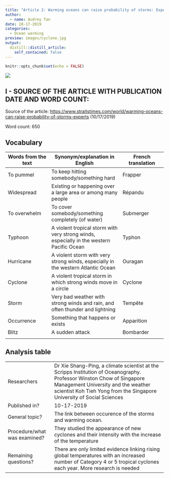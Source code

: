 ```yaml
---
title: "Article 2: Warming oceans can raise probability of storms: Experts"
author:
  - name: Audrey Tan
date: 10-17-2019
categories:
  - Ocean warming
preview: images/cyclone.jpg
output:
  distill::distill_article:
    self_contained: false
---
```


```r
knitr::opts_chunk$set(echo = FALSE)
```
![](/media/sf_shared/projects/clementine-deleuze-blog/_posts/10-17-2019-article-2/Images/cyclone.jpg) 

## I - SOURCE OF THE ARTICLE WITH PUBLICATION DATE AND WORD COUNT:
Source of the article: <https://www.straitstimes.com/world/warming-oceans-can-raise-probability-of-storms-experts> (10/17/2019)

Word count: 650

## Vocabulary 

| Words from the text | Synonym/explanation in English | French translation |
| ------------------- | ------------------------------ | ------------------- |
| To pummel | To keep hitting somebody/something hard | Frapper |
| Widespread | Existing or happening over a large area or among many people | Répandu |
| To overwhelm | To cover somebody/something completely (of water) | Submerger | 
| Typhoon | A violent tropical storm with very strong winds, especially in the western Pacific Ocean | Typhon | 
| Hurricane | A violent storm with very strong winds, especially in the western Atlantic Ocean | Ouragan |
| Cyclone | A violent tropical storm in which strong winds move in a circle | Cyclone | 
| Storm | Very bad weather with strong winds and rain, and often thunder and lightning | Tempête | 
| Occurrence | Something that happens or exists | Apparition | 
| Blitz | A sudden attack | Bombarder | 
| 

## Analysis table 

|                              |                                                                     |
| ---------------------------- | ------------------------------------------------------------------- |
| Researchers                  | Dr Xie Shang-Ping, a climate scientist at the Scripps Institution of Oceanography. Professor Winston Chow of Singapore Management University and the weather scientist Koh Tieh Yong from the Singapore University of Social Sciences | 
| Published in?                | 10-17-2019                                                          |
| General topic?               | The link between occurence of the storms and warming ocean.
| Procedure/what was examined? | They studied the appearance of new cyclones and their intensity with the increase of the temperature     |
| Remaining questions?         | There are only limited evidence linking rising global temperatures with an increased number of Category 4 or 5 tropical cyclones each year. More research is needed |



